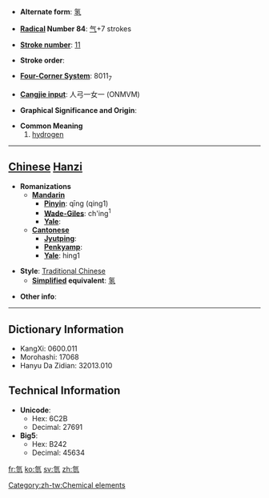 * '''Alternate form''': [[氢]]

* '''[[Wiktionary:Chinese radical index| Radical]] Number 84''': [[Wiktionary:Chinese radical index 气|气]]+7 strokes

* '''[[Wiktionary:Chinese total strokes index|Stroke number]]''': [[Wiktionary:Chinese total strokes index 11|11]]

* '''Stroke order''': 

* '''[[Wiktionary:Chinese four corner index|Four-Corner System]]''': 8011<sub>7</sub>

* '''[[Wiktionary:Chinese Cangjie index|Cangjie input]]''': 人弓一女一 (ONMVM)

* '''Graphical Significance and Origin''': 

* '''Common Meaning'''
*#[[hydrogen]]


[[Category:zh-tw:Chemical elements]]
----

== [[Chinese]] [[Hanzi]] ==

* '''Romanizations'''
** '''[[Mandarin]]'''
*** '''[[Pinyin]]''': qīng (qing1)
*** '''[[Wade-Giles]]''': ch'ing<sup>1</sup>
*** '''[[Yale]]''': 
** '''[[Cantonese]]'''
*** '''[[Jyutping]]''':
*** '''[[Penkyamp]]''': 
*** '''[[Yale]]''': hing1

* '''Style''': [[Traditional Chinese]] 
** '''[[Simplified Chinese|Simplified]] equivalent''': [[氢]]

* '''Other info''': 

----

== Dictionary Information ==

* KangXi: 0600.011
* Morohashi: 17068
* Hanyu Da Zidian: 32013.010

== Technical Information ==

* '''Unicode''':
** Hex: 6C2B
** Decimal: 27691
* '''Big5''':
** Hex: B242
** Decimal: 45634

[[fr:氫]]
[[ko:氫]]
[[sv:氫]]
[[zh:氫]]